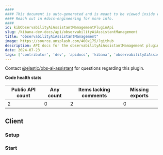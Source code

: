 ```yaml
---
####
#### This document is auto-generated and is meant to be viewed inside our experimental, new docs system.
#### Reach out in #docs-engineering for more info.
####
id: kibObservabilityAiAssistantManagementPluginApi
slug: /kibana-dev-docs/api/observabilityAiAssistantManagement
title: "observabilityAiAssistantManagement"
image: https://source.unsplash.com/400x175/?github
description: API docs for the observabilityAiAssistantManagement plugin
date: 2024-07-23
tags: ['contributor', 'dev', 'apidocs', 'kibana', 'observabilityAiAssistantManagement']
---
```




Contact [@elastic/obs-ai-assistant](https://github.com/orgs/elastic/teams/obs-ai-assistant) for questions regarding this plugin.

**Code health stats**

| Public API count  | Any count | Items lacking comments | Missing exports |
|-------------------|-----------|------------------------|-----------------|
| 2 | 0 | 2 | 0 |

## Client

### Setup
<DocDefinitionList data={[observabilityAiAssistantManagementObj.client.setup]}/>

### Start
<DocDefinitionList data={[observabilityAiAssistantManagementObj.client.start]}/>

